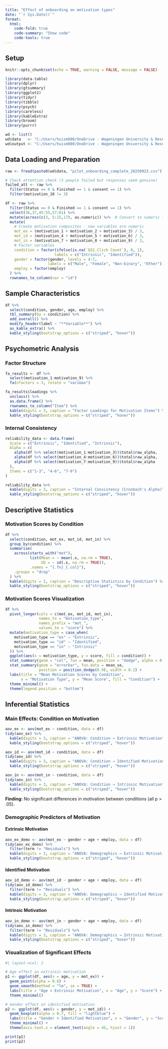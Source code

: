 ```yaml
---
title: "Effect of onboarding on motivation types"
date: "`r Sys.Date()`"
format: 
  html:
    code-fold: true
    code-summary: "Show code"
    code-tools: true
---
```


## Setup

```r
knitr::opts_chunk$set(echo = TRUE, warning = FALSE, message = FALSE)
```

```r
library(data.table)
library(dplyr)
library(gtsummary)
library(ggplot2)
library(tidyr)
library(tibble)
library(psych)
library(careless)
library(kableExtra)
library(broom)
library(purrr)
```

```r
wd <- list()
wd$data   <- "C:/Users/huism080/OneDrive - Wageningen University & Research/Research/Study-3/analysis/data/"
wd$output <- "C:/Users/huism080/OneDrive - Wageningen University & Research/Research/Study-3/analysis/output/"
```

## Data Loading and Preparation

```r
raw <- fread(paste0(wd$data, "pilot_onboarding_complete_20250923.csv"))

# Check attention check (3 people failed but responses seem genuine)
failed_att <- raw %>% 
  filter(Status == 0 & Finished == 1 & consent == 1) %>% 
  filter(motivation_10 != 3)
```

```r
df <- raw %>% 
  filter(Status == 0 & Finished == 1 & consent == 1) %>% 
  select(36,37,45:55,57:61) %>% 
  mutate(across(c(3, 5:15,17), as.numeric)) %>%  # Convert to numeric first
  mutate(
    # Create motivation composites - now variables are numeric
    mot_ex = (motivation_1 + motivation_2 + motivation_3) / 3,
    mot_id = (motivation_4 + motivation_5 + motivation_6) / 3,
    mot_in = (motivation_7 + motivation_8 + motivation_9) / 3,
    # Factor variables
    condition = factor(ifelse(is.na(`Q32_Click Count`), 0, 1), 
                      labels = c("Intrinsic", "Identified")),
    gender = factor(gender, levels = 4:7, 
                   labels = c("Male", "Female", "Non-binary", "Other")),
    employ = factor(employ)
  ) %>% 
  rownames_to_column(var = "id")
```

## Sample Characteristics

```r
df %>% 
  select(condition, gender, age, employ) %>% 
  tbl_summary(by = condition) %>% 
  add_overall() %>% 
  modify_header(label ~ "**Variable**") %>% 
  as_kable_extra() %>%
  kable_styling(bootstrap_options = c("striped", "hover"))
```

## Psychometric Analysis

### Factor Structure

```r
fa_results <- df %>% 
  select(motivation_1:motivation_9) %>% 
  fa(nfactors = 3, rotate = "varimax")

fa_results$loadings %>% 
  unclass() %>% 
  as.data.frame() %>% 
  rownames_to_column("Item") %>% 
  kable(digits = 3, caption = "Factor Loadings for Motivation Items") %>%
  kable_styling(bootstrap_options = c("striped", "hover"))
```

### Internal Consistency

```r
reliability_data <- data.frame(
  Scale = c("Extrinsic", "Identified", "Intrinsic"),
  Alpha = c(
    alpha(df %>% select(motivation_1:motivation_3))$total$raw_alpha,
    alpha(df %>% select(motivation_4:motivation_6))$total$raw_alpha,
    alpha(df %>% select(motivation_7:motivation_9))$total$raw_alpha
  ),
  Items = c("1-3", "4-6", "7-9")
)

reliability_data %>%
  kable(digits = 3, caption = "Internal Consistency (Cronbach's Alpha)") %>%
  kable_styling(bootstrap_options = c("striped", "hover"))
```

## Descriptive Statistics

### Motivation Scores by Condition

```r
df %>%
  select(condition, mot_ex, mot_id, mot_in) %>%
  group_by(condition) %>%
  summarise(
    across(starts_with("mot"), 
           list(Mean = ~ mean(.x, na.rm = TRUE), 
                SD = ~ sd(.x, na.rm = TRUE)), 
           .names = "{.fn}_{.col}"),
    .groups = "drop"
  ) %>%
  kable(digits = 2, caption = "Descriptive Statistics by Condition") %>%
  kable_styling(bootstrap_options = c("striped", "hover"))
```

### Motivation Scores Visualization

```r
df %>%
  pivot_longer(cols = c(mot_ex, mot_id, mot_in),
               names_to = "motivation_type",
               names_prefix = "mot_",
               values_to = "score") %>%
  mutate(motivation_type = case_when(
    motivation_type == "ex" ~ "Extrinsic",
    motivation_type == "id" ~ "Identified", 
    motivation_type == "in" ~ "Intrinsic"
  )) %>%
  ggplot(aes(x = motivation_type, y = score, fill = condition)) +
  stat_summary(geom = "col", fun = mean, position = "dodge", alpha = 0.8) +
  stat_summary(geom = "errorbar", fun.data = mean_se, 
               position = position_dodge(0.9), width = 0.2) +
  labs(title = "Mean Motivation Scores by Condition",
       x = "Motivation Type", y = "Mean Score", fill = "Condition") +
  theme_minimal() +
  theme(legend.position = "bottom")
```

## Inferential Statistics

### Main Effects: Condition on Motivation

```r
aov_ex <- aov(mot_ex ~ condition, data = df)
tidy(aov_ex) %>%
  kable(digits = 3, caption = "ANOVA: Condition → Extrinsic Motivation") %>%
  kable_styling(bootstrap_options = c("striped", "hover"))
```

```r
aov_id <- aov(mot_id ~ condition, data = df)
tidy(aov_id) %>%
  kable(digits = 3, caption = "ANOVA: Condition → Identified Motivation") %>%
  kable_styling(bootstrap_options = c("striped", "hover"))
```

```r
aov_in <- aov(mot_in ~ condition, data = df)
tidy(aov_in) %>%
  kable(digits = 3, caption = "ANOVA: Condition → Intrinsic Motivation") %>%
  kable_styling(bootstrap_options = c("striped", "hover"))
```

**Finding:** No significant differences in motivation between conditions (all p \> .05).

### Demographic Predictors of Motivation

#### Extrinsic Motivation

```r
aov_ex_demo <- aov(mot_ex ~ gender + age + employ, data = df)
tidy(aov_ex_demo) %>%
  filter(term != "Residuals") %>%
  kable(digits = 3, caption = "ANOVA: Demographics → Extrinsic Motivation") %>%
  kable_styling(bootstrap_options = c("striped", "hover"))
```

#### Identified Motivation

```r
aov_id_demo <- aov(mot_id ~ gender + age + employ, data = df)
tidy(aov_id_demo) %>%
  filter(term != "Residuals") %>%
  kable(digits = 3, caption = "ANOVA: Demographics → Identified Motivation") %>%
  kable_styling(bootstrap_options = c("striped", "hover"))
```

#### Intrinsic Motivation

```r
aov_in_demo <- aov(mot_in ~ gender + age + employ, data = df)
tidy(aov_in_demo) %>%
  filter(term != "Residuals") %>%
  kable(digits = 3, caption = "ANOVA: Demographics → Intrinsic Motivation") %>%
  kable_styling(bootstrap_options = c("striped", "hover"))
```

### Visualization of Significant Effects

```r
#| layout-ncol: 2

# Age effect on extrinsic motivation
p1 <- ggplot(df, aes(x = age, y = mot_ex)) +
  geom_point(alpha = 0.6) +
  geom_smooth(method = "lm", se = TRUE) +
  labs(title = "Age × Extrinsic Motivation", x = "Age", y = "Score") +
  theme_minimal()

# Gender effect on identified motivation  
p2 <- ggplot(df, aes(x = gender, y = mot_id)) +
  geom_boxplot(alpha = 0.7, fill = "lightblue") +
  labs(title = "Gender × Identified Motivation", x = "Gender", y = "Score") +
  theme_minimal() +
  theme(axis.text.x = element_text(angle = 45, hjust = 1))

print(p1)
print(p2)
```